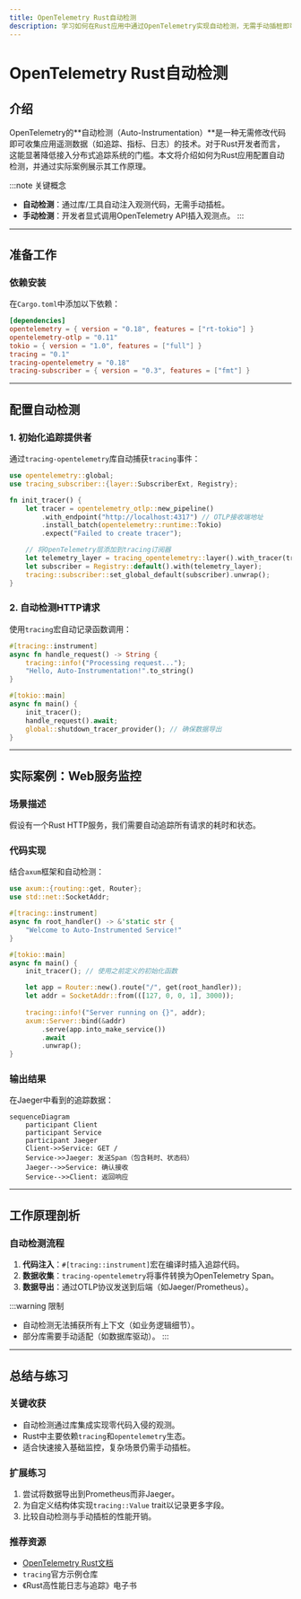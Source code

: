 ```yaml
---
title: OpenTelemetry Rust自动检测
description: 学习如何在Rust应用中通过OpenTelemetry实现自动检测，无需手动插桩即可收集遥测数据。
---
```


# OpenTelemetry Rust自动检测

## 介绍

OpenTelemetry的**自动检测（Auto-Instrumentation）**是一种无需修改代码即可收集应用遥测数据（如追踪、指标、日志）的技术。对于Rust开发者而言，这能显著降低接入分布式追踪系统的门槛。本文将介绍如何为Rust应用配置自动检测，并通过实际案例展示其工作原理。

:::note 关键概念
- **自动检测**：通过库/工具自动注入观测代码，无需手动插桩。
- **手动检测**：开发者显式调用OpenTelemetry API插入观测点。
:::

---

## 准备工作

### 依赖安装
在`Cargo.toml`中添加以下依赖：

```toml
[dependencies]
opentelemetry = { version = "0.18", features = ["rt-tokio"] }
opentelemetry-otlp = "0.11"
tokio = { version = "1.0", features = ["full"] }
tracing = "0.1"
tracing-opentelemetry = "0.18"
tracing-subscriber = { version = "0.3", features = ["fmt"] }
```

---

## 配置自动检测

### 1. 初始化追踪提供者
通过`tracing-opentelemetry`库自动捕获`tracing`事件：

```rust
use opentelemetry::global;
use tracing_subscriber::{layer::SubscriberExt, Registry};

fn init_tracer() {
    let tracer = opentelemetry_otlp::new_pipeline()
        .with_endpoint("http://localhost:4317") // OTLP接收端地址
        .install_batch(opentelemetry::runtime::Tokio)
        .expect("Failed to create tracer");

    // 将OpenTelemetry层添加到tracing订阅器
    let telemetry_layer = tracing_opentelemetry::layer().with_tracer(tracer);
    let subscriber = Registry::default().with(telemetry_layer);
    tracing::subscriber::set_global_default(subscriber).unwrap();
}
```

### 2. 自动检测HTTP请求
使用`tracing`宏自动记录函数调用：

```rust
#[tracing::instrument]
async fn handle_request() -> String {
    tracing::info!("Processing request...");
    "Hello, Auto-Instrumentation!".to_string()
}

#[tokio::main]
async fn main() {
    init_tracer();
    handle_request().await;
    global::shutdown_tracer_provider(); // 确保数据导出
}
```

---

## 实际案例：Web服务监控

### 场景描述
假设有一个Rust HTTP服务，我们需要自动追踪所有请求的耗时和状态。

### 代码实现
结合`axum`框架和自动检测：

```rust
use axum::{routing::get, Router};
use std::net::SocketAddr;

#[tracing::instrument]
async fn root_handler() -> &'static str {
    "Welcome to Auto-Instrumented Service!"
}

#[tokio::main]
async fn main() {
    init_tracer(); // 使用之前定义的初始化函数

    let app = Router::new().route("/", get(root_handler));
    let addr = SocketAddr::from(([127, 0, 0, 1], 3000));
    
    tracing::info!("Server running on {}", addr);
    axum::Server::bind(&addr)
        .serve(app.into_make_service())
        .await
        .unwrap();
}
```

### 输出结果
在Jaeger中看到的追踪数据：
```mermaid
sequenceDiagram
    participant Client
    participant Service
    participant Jaeger
    Client->>Service: GET /
    Service->>Jaeger: 发送Span（包含耗时、状态码）
    Jaeger-->>Service: 确认接收
    Service-->>Client: 返回响应
```

---

## 工作原理剖析

### 自动检测流程
1. **代码注入**：`#[tracing::instrument]`宏在编译时插入追踪代码。
2. **数据收集**：`tracing-opentelemetry`将事件转换为OpenTelemetry Span。
3. **数据导出**：通过OTLP协议发送到后端（如Jaeger/Prometheus）。

:::warning 限制
- 自动检测无法捕获所有上下文（如业务逻辑细节）。
- 部分库需要手动适配（如数据库驱动）。
:::

---

## 总结与练习

### 关键收获
- 自动检测通过库集成实现零代码入侵的观测。
- Rust中主要依赖`tracing`和`opentelemetry`生态。
- 适合快速接入基础监控，复杂场景仍需手动插桩。

### 扩展练习
1. 尝试将数据导出到Prometheus而非Jaeger。
2. 为自定义结构体实现`tracing::Value` trait以记录更多字段。
3. 比较自动检测与手动插桩的性能开销。

### 推荐资源
- [OpenTelemetry Rust文档](https://opentelemetry.io/docs/instrumentation/rust/)
- `tracing`官方示例仓库
- 《Rust高性能日志与追踪》电子书